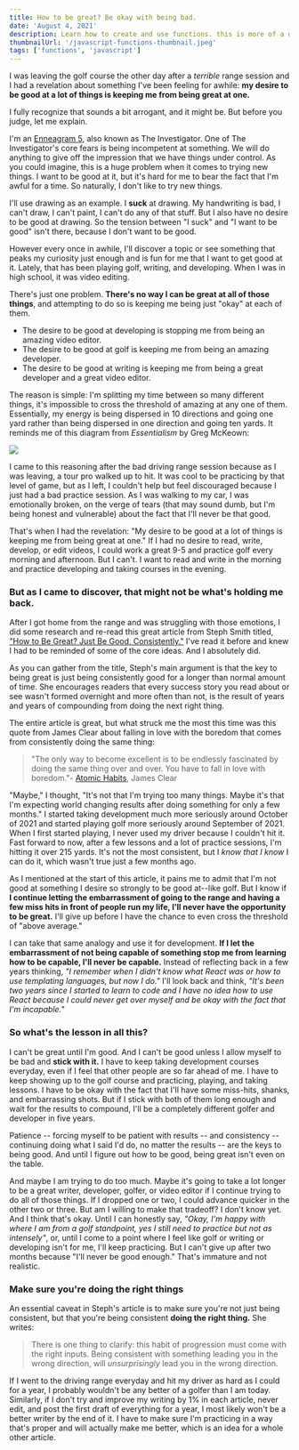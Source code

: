 ```yaml
---
title: How to be great? Be okay with being bad.
date: 'August 4, 2021'
description: Learn how to create and use functions. this is more of a descriptioni to see what happens
thumbnailUrl: '/javascript-functions-thumbnail.jpeg'
tags: ['functions', 'javascript']
---
```




I was leaving the golf course the other day after a *terrible* range session and I had a revelation about something I've been feeling for awhile: **my desire to be good at a lot of things is keeping me from being great at one.**

I fully recognize that sounds a bit arrogant, and it might be. But before you judge, let me explain.

I'm an [Enneagram 5](https://www.enneagraminstitute.com/type-5), also known as The Investigator. One of The Investigator's core fears is being incompetent at something. We will do anything to give off the impression that we have things under control. As you could imagine, this is a huge problem when it comes to trying new things. I want to be good at it, but it's hard for me to bear the fact that I'm awful for a time. So naturally, I don't like to try new things.

I'll use drawing as an example. I **suck** at drawing. My handwriting is bad, I can't draw, I can't paint, I can't do any of that stuff. But I also have no desire to be good at drawing. So the tension between "I suck" and "I want to be good" isn't there, because I don't want to be good.

However every once in awhile, I'll discover a topic or see something that peaks my curiosity just enough and is fun for me that I want to get good at it. Lately, that has been playing golf, writing, and developing. When I was in high school, it was video editing.

There's just one problem. **There's no way I can be great at all of those things**, and attempting to do so is keeping me being just "okay" at each of them.

-   The desire to be good at developing is stopping me from being an amazing video editor.
-   The desire to be good at golf is keeping me from being an amazing developer.
-   The desire to be good at writing is keeping me from being a great developer and a great video editor.

The reason is simple: I'm splitting my time between so many different things, it's impossible to cross the threshold of amazing at any one of them. Essentially, my energy is being dispersed in 10 directions and going one yard rather than being dispersed in one direction and going ten yards. It reminds me of this diagram from *Essentialism* by Greg McKeown:

![](http://daltonmabery.com/content/images/2022/01/1_5BAfQfxsoiIjiSoNKz_9XQ.png)

I came to this reasoning after the bad driving range session because as I was leaving, a tour pro walked up to hit. It was cool to be practicing by that level of game, but as I left, I couldn't help but feel discouraged because I just had a bad practice session. As I was walking to my car, I was emotionally broken, on the verge of tears (that may sound dumb, but I'm being honest and vulnerable) about the fact that I'll never be that good.

That's when I had the revelation: "My desire to be good at a lot of things is keeping me from being great at one." If I had no desire to read, write, develop, or edit videos, I could work a great 9-5 and practice golf every morning and afternoon. But I can't. I want to read and write in the morning and practice developing and taking courses in the evening.

### But as I came to discover, that might not be what's holding me back.

After I got home from the range and was struggling with those emotions, I did some research and re-read this great article from Steph Smith titled, ["How to Be Great? Just Be Good, Consistently."](https://blog.stephsmith.io/how-to-be-great/) I've read it before and knew I had to be reminded of some of the core ideas. And I absolutely did.

As you can gather from the title, Steph's main argument is that the key to being great is just being consistently good for a longer than normal amount of time. She encourages readers that every success story you read about or see wasn't formed overnight and more often than not, is the result of years and years of compounding from doing the next right thing.

The entire article is great, but what struck me the most this time was this quote from James Clear about falling in love with the boredom that comes from consistently doing the same thing:

> "The only way to become excellent is to be endlessly fascinated by doing the same thing over and over. You have to fall in love with boredom."- [Atomic Habits](https://amzn.to/31t6vQZ), James Clear

"Maybe," I thought, "It's not that I'm trying too many things. Maybe it's that I'm expecting world changing results after doing something for only a few months." I started taking development much more seriously around October of 2021 and started playing golf more seriously around September of 2021. When I first started playing, I never used my driver because I couldn't hit it. Fast forward to now, after a few lessons and a lot of practice sessions, I'm hitting it over 215 yards. It's not the most consistent, but I *know that I know* I can do it, which wasn't true just a few months ago.

As I mentioned at the start of this article, it pains me to admit that I'm not good at something I desire so strongly to be good at--like golf. But I know if **I continue letting the embarrassment of going to the range and having a few miss hits in front of people run my life, I'll never have the opportunity to be great.** I'll give up before I have the chance to even cross the threshold of "above average."

I can take that same analogy and use it for development. **If I let the embarrassment of not being capable of something stop me from learning how to be capable, I'll never be capable.** Instead of reflecting back in a few years thinking, *"I remember when I didn't know what React was or how to use templating languages, but now I do."* I'll look back and think, *"It's been two years since I started to learn to code and I have no idea how to use React because I could never get over myself and be okay with the fact that I'm incapable."*

### So what's the lesson in all this?

I can't be great until I'm good. And I can't be good unless I allow myself to be bad and **stick with it.** I have to keep taking development courses everyday, even if I feel that other people are so far ahead of me. I have to keep showing up to the golf course and practicing, playing, and taking lessons. I have to be okay with the fact that I'll have some miss-hits, shanks, and embarrassing shots. But if I stick with both of them long enough and wait for the results to compound, I'll be a completely different golfer and developer in five years.

Patience -- forcing myself to be patient with results -- and consistency -- continuing doing what I said I'd do, no matter the results -- are the keys to being good. And until I figure out how to be good, being great isn't even on the table.

And maybe I am trying to do too much. Maybe it's going to take a lot longer to be a great writer, developer, golfer, or video editor if I continue trying to do all of those things. If I dropped one or two, I could advance quicker in the other two or three. But am I willing to make that tradeoff? I don't know yet. And I think that's okay. Until I can honestly say, *"Okay, I'm happy with where I am from a golf standpoint, yes I still need to practice but not as intensely"*, or, until I come to a point where I feel like golf or writing or developing isn't for me, I'll keep practicing. But I can't give up after two months because "I'll never be good enough." That's immature and not realistic.

### Make sure you're doing the right things

An essential caveat in Steph's article is to make sure you're not just being consistent, but that you're being consistent **doing the right thing.** She writes:

> There is one thing to clarify: this habit of progression must come with the right inputs. Being consistent with something leading you in the wrong direction, will *unsurprisingly* lead you in the wrong direction.

If I went to the driving range everyday and hit my driver as hard as I could for a year, I probably wouldn't be any better of a golfer than I am today. Similarly, if I don't try and improve my writing by 1% in each article, never edit, and post the first draft of everything for a year, I most likely won't be a better writer by the end of it. I have to make sure I'm practicing in a way that's proper and will actually make me better, which is an idea for a whole other article.